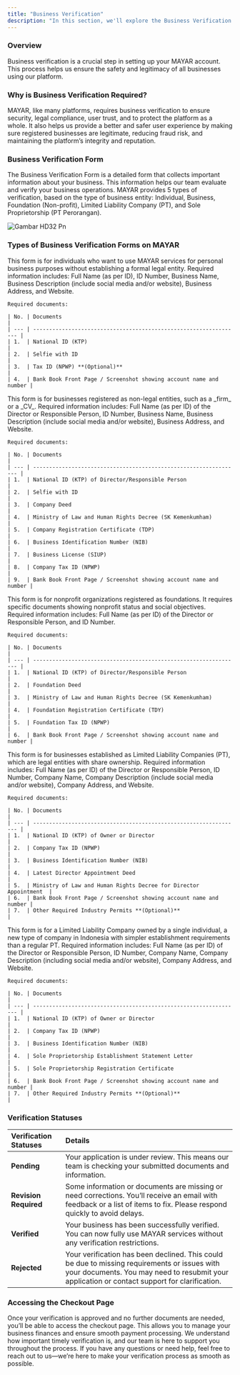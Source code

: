 ```yaml
---
title: "Business Verification"
description: "In this section, we'll explore the Business Verification Form and explain the different verification statuses you might come across."
---
```


### Overview

Business verification is a crucial step in setting up your MAYAR account. This process helps us ensure the safety and legitimacy of all businesses using our platform.

### Why is Business Verification Required?

MAYAR, like many platforms, requires business verification to ensure security, legal compliance, user trust, and to protect the platform as a whole. It also helps us provide a better and safer user experience by making sure registered businesses are legitimate, reducing fraud risk, and maintaining the platform’s integrity and reputation.

### Business Verification Form

The Business Verification Form is a detailed form that collects important information about your business. This information helps our team evaluate and verify your business operations. MAYAR provides 5 types of verification, based on the type of business entity: Individual, Business, Foundation (Non-profit), Limited Liability Company (PT), and Sole Proprietorship (PT Perorangan). 

![Gambar HD32 Pn](/images/gambarHD32.png)

### Types of Business Verification Forms on MAYAR

<Steps>
  <Step title="Individual">
    This form is for individuals who want to use MAYAR services for personal business purposes without establishing a formal legal entity. Required information includes: Full Name (as per ID), ID Number, Business Name, Business Description (include social media and/or website), Business Address, and Website.

    Required documents:

    | No. | Documents                                                         |
    | --- | ----------------------------------------------------------------- |
    | 1.  | National ID (KTP)                                                 |
    | 2.  | Selfie with ID                                                    |
    | 3.  | Tax ID (NPWP) **(Optional)**                                      |
    | 4.  | Bank Book Front Page / Screenshot showing account name and number |
  </Step>
  <Step title="Business">
    This form is for businesses registered as non-legal entities, such as a _firm_ or a _CV_. Required information includes: Full Name (as per ID) of the Director or Responsible Person, ID Number, Business Name, Business Description (include social media and/or website), Business Address, and Website.

    Required documents:

    | No. | Documents                                                         |
    | --- | ----------------------------------------------------------------- |
    | 1.  | National ID (KTP) of Director/Responsible Person                  |
    | 2.  | Selfie with ID                                                    |
    | 3.  | Company Deed                                                      |
    | 4.  | Ministry of Law and Human Rights Decree (SK Kemenkumham)          |
    | 5.  | Company Registration Certificate (TDP)                            |
    | 6.  | Business Identification Number (NIB)                              |
    | 7.  | Business License (SIUP)                                           |
    | 8.  | Company Tax ID (NPWP)                                             |
    | 9.  | Bank Book Front Page / Screenshot showing account name and number |
  </Step>
  <Step title="Foundation">
    This form is for nonprofit organizations registered as foundations. It requires specific documents showing nonprofit status and social objectives. Required information includes: Full Name (as per ID) of the Director or Responsible Person, and ID Number.

    Required documents:

    | No. | Documents                                                         |
    | --- | ----------------------------------------------------------------- |
    | 1.  | National ID (KTP) of Director/Responsible Person                  |
    | 2.  | Foundation Deed                                                   |
    | 3.  | Ministry of Law and Human Rights Decree (SK Kemenkumham)          |
    | 4.  | Foundation Registration Certificate (TDY)                         |
    | 5.  | Foundation Tax ID (NPWP)                                          |
    | 6.  | Bank Book Front Page / Screenshot showing account name and number |
  </Step>
  <Step title="Limited Liability Company (PT)">
    This form is for businesses established as Limited Liability Companies (PT), which are legal entities with share ownership. Required information includes: Full Name (as per ID) of the Director or Responsible Person, ID Number, Company Name, Company Description (include social media and/or website), Company Address, and Website.

    Required documents:

    | No. | Documents                                                         |
    | --- | ----------------------------------------------------------------- |
    | 1.  | National ID (KTP) of Owner or Director                            |
    | 2.  | Company Tax ID (NPWP)                                             |
    | 3.  | Business Identification Number (NIB)                              |
    | 4.  | Latest Director Appointment Deed                                  |
    | 5.  | Ministry of Law and Human Rights Decree for Director Appointment  |
    | 6.  | Bank Book Front Page / Screenshot showing account name and number |
    | 7.  | Other Required Industry Permits **(Optional)**                    |
  </Step>
  <Step title="Sole Proprietorship (PT Perorangan)">
    This form is for a Limited Liability Company owned by a single individual, a new type of company in Indonesia with simpler establishment requirements than a regular PT. Required information includes: Full Name (as per ID) of the Director or Responsible Person, ID Number, Company Name, Company Description (including social media and/or website), Company Address, and Website.

    Required documents:

    | No. | Documents                                                         |
    | --- | ----------------------------------------------------------------- |
    | 1.  | National ID (KTP) of Owner or Director                            |
    | 2.  | Company Tax ID (NPWP)                                             |
    | 3.  | Business Identification Number (NIB)                              |
    | 4.  | Sole Proprietorship Establishment Statement Letter                |
    | 5.  | Sole Proprietorship Registration Certificate                      |
    | 6.  | Bank Book Front Page / Screenshot showing account name and number |
    | 7.  | Other Required Industry Permits **(Optional)**                    |
  </Step>
</Steps>

### Verification Statuses

| **Verification Statuses** | **Details**                                                                                                                                                                                   |
| :------------------------ | :-------------------------------------------------------------------------------------------------------------------------------------------------------------------------------------------- |
| **Pending**               | Your application is under review. This means our team is checking your submitted documents and information.                                                                                   |
| **Revision Required**     | Some information or documents are missing or need corrections. You’ll receive an email with feedback or a list of items to fix. Please respond quickly to avoid delays.                       |
| **Verified**              | Your business has been successfully verified. You can now fully use MAYAR services without any verification restrictions.                                                                     |
| **Rejected**              | Your verification has been declined. This could be due to missing requirements or issues with your documents. You may need to resubmit your application or contact support for clarification. |

### Accessing the Checkout Page

Once your verification is approved and no further documents are needed, you’ll be able to access the checkout page. This allows you to manage your business finances and ensure smooth payment processing. We understand how important timely verification is, and our team is here to support you throughout the process. If you have any questions or need help, feel free to reach out to us—we’re here to make your verification process as smooth as possible.